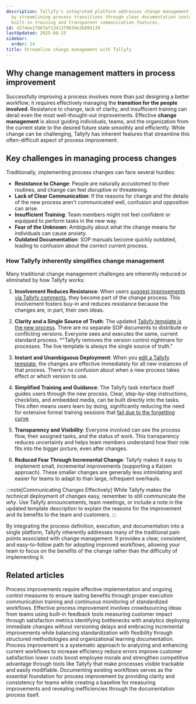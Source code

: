 ```yaml
---
description: Tallyfy's integrated platform addresses change management challenges
  by streamlining process transitions through clear documentation instant deployment
  built-in training and transparent communication features.
id: 427dee27867ef13413f9638e3b894139
lastUpdated: 2025-08-15
sidebar:
  order: 14
title: Streamline change management with Tallyfy
---
```


## Why change management matters in process improvement

Successfully improving a process involves more than just designing a better workflow; it requires effectively managing the **transition for the people involved**. Resistance to change, lack of clarity, and insufficient training can derail even the most well-thought-out improvements. Effective **change management** is about guiding individuals, teams, and the organization from the current state to the desired future state smoothly and efficiently. While change can be challenging, Tallyfy has inherent features that streamline this often-difficult aspect of process improvement.

## Key challenges in managing process changes

Traditionally, implementing process changes can face several hurdles:

-   **Resistance to Change**: People are naturally accustomed to their routines, and change can feel disruptive or threatening.
-   **Lack of Clear Communication**: If the reasons for change and the details of the new process aren't communicated well, confusion and opposition can arise.
-   **Insufficient Training**: Team members might not feel confident or equipped to perform tasks in the new way.
-   **Fear of the Unknown**: Ambiguity about what the change means for individuals can cause anxiety.
-   **Outdated Documentation**: SOP manuals become quickly outdated, leading to confusion about the correct current process.

### How Tallyfy inherently simplifies change management

Many traditional change management challenges are inherently reduced or eliminated by how Tallyfy works:

1.  **Involvement Reduces Resistance**:
    When users [suggest improvements via Tallyfy comments](/products/pro/tracking-and-tasks/tasks/how-to-report-and-resolve-issues-in-tallyfy/), they become part of the change process. This involvement fosters buy-in and reduces resistance because the changes are, in part, their own ideas.

2.  **Clarity and a Single Source of Truth**:
    The updated [Tallyfy template *is* the new process](/products/pro/documenting/templates/). There are no separate SOP documents to distribute or conflicting versions. Everyone sees and executes the same, current standard process.
    *"Tallyfy removes the version control nightmare for processes. The live template is always the single source of truth."

3.  **Instant and Unambiguous Deployment**:
    When you [edit a Tallyfy template](/products/pro/documenting/templates/edit-templates/), the changes are effective immediately for all new instances of that process. There's no confusion about when a new process takes effect or which version to use.

4.  **Simplified Training and Guidance**:
    The Tallyfy task interface itself guides users through the new process. Clear, step-by-step instructions, checklists, and embedded media, can be built directly into the tasks. This often means users learn by doing, significantly reducing the need for extensive formal training sessions that [fail due to the forgetting curve](/products/pro/tutorials/why-documentation-training-fails-forgetting-curve/).

5.  **Transparency and Visibility**:
    Everyone involved can see the process flow, their assigned tasks, and the status of work. This transparency reduces uncertainty and helps team members understand how their role fits into the bigger picture, even after changes.

6.  **Reduced Fear Through Incremental Change**:
    Tallyfy makes it easy to implement small, incremental improvements (supporting a Kaizen approach). These smaller changes are generally less intimidating and easier for teams to adapt to than large, infrequent overhauls.

:::note[Communicating Changes Effectively]
While Tallyfy makes the *technical* deployment of changes easy, remember to still communicate the *why*. Use Tallyfy announcements, team meetings, or include a note in the updated template description to explain the reasons for the improvement and its benefits to the team and customers.
:::

By integrating the process definition, execution, and documentation into a single platform, Tallyfy inherently addresses many of the traditional pain points associated with change management. It provides a clear, consistent, and easy-to-follow path for adopting improved workflows, allowing your team to focus on the benefits of the change rather than the difficulty of implementing it.


## Related articles
<CardGrid>
<LinkTitleCard header="<b>Process Improvement > Implement and sustain improvements with Tallyfy</b>" href="/products/pro/tutorials/how-to/process-improvement/implementing-changes-and-sustaining-improvements-with-tallyfy/" > Process improvements require effective implementation and ongoing control measures to ensure lasting benefits through proper execution communication training and continuous monitoring of standardized workflows. </LinkTitleCard>
<LinkTitleCard header="<b>How To > Improve processes effectively</b>" href="/products/pro/tutorials/how-to/improve-processes-effectively/" > Effective process improvement involves crowdsourcing ideas from teams using built-in feedback tools measuring customer impact through satisfaction metrics identifying bottlenecks with analytics deploying immediate changes without versioning delays and embracing incremental improvements while balancing standardization with flexibility through structured methodologies and organizational learning documentation. </LinkTitleCard>
<LinkTitleCard header="<b>Process Improvement > What is process improvement?</b>" href="/products/pro/tutorials/how-to/process-improvement/what-is-process-improvement/" > Process improvement is a systematic approach to analyzing and enhancing current workflows to increase efficiency reduce errors improve customer satisfaction lower costs boost employee morale and strengthen competitive advantage through tools like Tallyfy that make processes visible trackable and easily modifiable. </LinkTitleCard>
<LinkTitleCard header="<b>Process Improvement > Understand your current processes with Tallyfy</b>" href="/products/pro/tutorials/how-to/process-improvement/understanding-your-current-processes-with-tallyfy/" > Documenting existing workflows serves as the essential foundation for process improvement by providing clarity and consistency for teams while creating a baseline for measuring improvements and revealing inefficiencies through the documentation process itself. </LinkTitleCard>
</CardGrid>